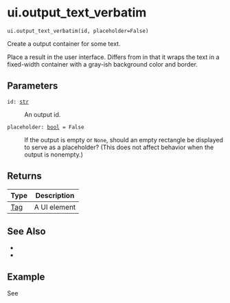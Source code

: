 # ui.output_text_verbatim { #shiny.ui.output_text_verbatim }

`ui.output_text_verbatim(id, placeholder=False)`

Create a output container for some text.

Place a [](:func:`~shiny.render.text`) result in the user interface.
Differs from [](:func:`~shiny.ui.output_text`) in that it wraps the text in a
fixed-width container with a gray-ish background color and border.

## Parameters

<code><span class="parameter-name">id</span><span class="parameter-annotation-sep">:</span> <span class="parameter-annotation">[str](`str`)</span></code>

:   An output id.

<code><span class="parameter-name">placeholder</span><span class="parameter-annotation-sep">:</span> <span class="parameter-annotation">[bool](`bool`)</span> <span class="parameter-default-sep">=</span> <span class="parameter-default">False</span></code>

:   If the output is empty or ``None``, should an empty rectangle be displayed to
    serve as a placeholder? (This does not affect behavior when the output
    is nonempty.)

## Returns

| Type                   | Description   |
|------------------------|---------------|
| [Tag](`htmltools.Tag`) | A UI element  |

## See Also

* [](:func:`~shiny.render.text`)
* [](:func:`~shiny.ui.output_text`)



## Example

See [](:func:`~shiny.ui.output_text`)